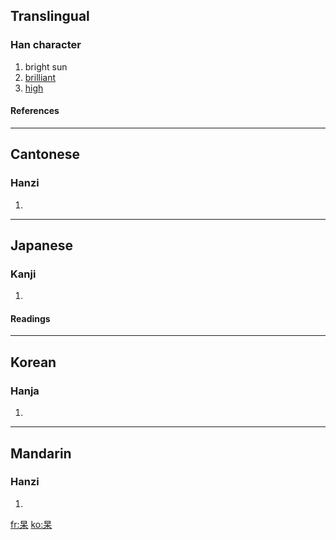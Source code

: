 ==Translingual==
===Han character===
{{Han char|rn=75|rad=木|as=04|sn=8|four=6090<sub>4</sub>|canj=日木 (AD)}}
# bright sun
# [[brilliant]]
# [[high]]
====References====
{{Han ref|kx=0513.130|dkj=14500|dj=0901.010|hdz=21169.020|uh=6772|ud=26482|bh=AA58|bd=43608}}

----
==Cantonese==
===Hanzi===
{{yue-hanzi|jyut=|y=gou2}}
# {{defn|Cantonese}}

----
==Japanese==
===Kanji===
{{ja-kanji|grade=|rs=木04}}
# {{defn|Japanese}} 
====Readings====
{{ja-readings|on=[[こう]] (kō)|kun=[[あきらか]] (akiraka)}}

----
==Korean==
===Hanja===
{{ko-hanja|hangeul=고|eumhun=|rv=go|mr=ko|y=ko}}
# {{defn|Korean}}

----
==Mandarin==
===Hanzi===
{{cmn-hanzi|pin=[[gǎo]] ([[gao3]])|wg=kao<sup>3</sup>}}
# {{defn|Mandarin}}

[[fr:杲]]
[[ko:杲]]